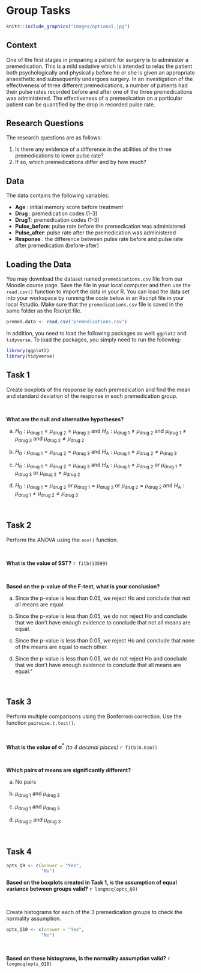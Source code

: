 # Group Tasks {-}

```r
knitr::include_graphics("images/optional.jpg")
```

## Context {-}

One of the first stages in preparing a patient for surgery is to administer a premedication.  This is a mild sedative which is intended to relax the patient both psychologically and physically before he or she is given an appropriate anaesthetic and subsequently undergoes surgery.  In an investigation of the effectiveness of three different premedications, a number of patients had their pulse rates recorded before and after one of the three premedications was administered.  The effectiveness of a premedication on a particular patient can be quantified by the drop in recorded pulse rate.  

## Research Questions {-}

The research questions are as follows:

1)	Is there any evidence of a difference in the abilities of the three premedications to lower pulse rate?
2) 	If so, which premedications differ and by how much?

## Data {-}

The data contains the following variables:

* **Age** : initial memory score before treatment
* **Drug** : premedication codes (1-3)
* **DrugT**: premedication codes (1-3)
* **Pulse_before**: pulse rate before the premedication was administered
* **Pulse_after**: pulse rate after the premedication was administered 
* **Response** : the difference between pulse rate before and pulse rate after premedication (before-after)

## Loading the Data {-}

You may download the dataset named `premedications.csv` file from our Moodle course page. Save the file in your local computer and then use the `read.csv()` function to import the data in your R. You can load the data set into your workspace by running the code below in an Rscript file in your local Rstudio. Make sure that the `premedications.csv` file is saved in the same folder as the Rscript file. 

```r
premed.data <- read.csv('premedications.csv')
```

In addition, you need to load the following packages as well: `ggplot2` and `tidyverse`. To load the packages, you simply need to run the following:

```r
library(ggplot2)
library(tidyverse)
```

## Task 1 {-}

Create boxplots of the response by each premedication and find the mean and standard deviation of the response in each premedication group.

<br>

**What are the null and alternative hypotheses?**

a)  $H_0:\mu_{\text{drug 1}}=\mu_{\text{drug 2}}=\mu_{\text{drug 3}}$ and $H_A:\mu_{\text{drug 1}}\neq\mu_{\text{drug 2}}\text{ and }\mu_{\text{drug 1}}\neq\mu_{\text{drug 3}}\text{ and }\mu_{\text{drug 2}}\neq\mu_{\text{drug 2}}$

b)  $H_0:\mu_{\text{drug 1}}=\mu_{\text{drug 2}}=\mu_{\text{drug 3}}$ and $H_A:\mu_{\text{drug 1}}\neq\mu_{\text{drug 2}}\neq\mu_{\text{drug 3}}$

c)  $H_0:\mu_{\text{drug 1}}=\mu_{\text{drug 2}}=\mu_{\text{drug 3}}$ and $H_A:\mu_{\text{drug 1}}\neq\mu_{\text{drug 2}}\text{ or }\mu_{\text{drug 1}}\neq\mu_{\text{drug 3}}\text{ or }\mu_{\text{drug 2}}\neq\mu_{\text{drug 2}}$

d)  $H_0:\mu_{\text{drug 1}}=\mu_{\text{drug 2}}\text{ or }\mu_{\text{drug 1}}=\mu_{\text{drug 3}}\text{ or }\mu_{\text{drug 2}}=\mu_{\text{drug 2}}$ and $H_A:\mu_{\text{drug 1}}\neq\mu_{\text{drug 2}}\neq\mu_{\text{drug 3}}$

<br>

## Task 2 {-}

Perform the ANOVA using the `aov()` function.

<br>

**What is the value of SST?**
`r fitb(13599)`

<br>

**Based on the p-value of the F-test, what is your conclusion?**

a)  Since the p-value is less than 0.05, we reject Ho and conclude that not all means are equal.

b)  Since the p-value is less than 0.05, we do not reject Ho and conclude that we don't have enough evidence to conclude that not all means are equal.

c)  Since the p-value is less than 0.05, we reject Ho and conclude that none of the means are equal to each other.

d)  Since the p-value is less than 0.05, we do not reject Ho and conclude that we don't have enough evidence to conclude that all means are equal."

<br>

## Task 3 {-}

Perform multiple comparisons using the Bonferroni correction. Use the function `pairwise.t.test()`.

<br>

**What is the value of $\alpha^*$** *(to 4 decimal places)*
`r fitb(0.0167)`

<br>

**Which pairs of means are significantly different?**

a)  No pairs

b)  $\mu_\text{drug 1}$ and $\mu_\text{drug 2}$

c)  $\mu_\text{drug 1}$ and $\mu_\text{drug 3}$

d)  $\mu_\text{drug 2}$ and $\mu_\text{drug 3}$

<br>

## Task 4 {-}

```r
opts_Q9 <- c(answer = "Yes",
             "No")
```

**Based on the boxplots created in Task 1, is the assumption of equal variance between groups valid?**
`r longmcq(opts_Q9)`

<br>

Create histograms for each of the 3 premedication groups to check the normality assumption.

```r
opts_Q10 <- c(answer = "Yes",
             "No")
```

<br>

**Based on these histograms, is the normality assumption valid?**
`r longmcq(opts_Q10)`

<br>
<br>






